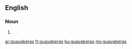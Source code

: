 ==English==

===Noun===
{{head|en|plural}}

# {{plural of|guayabera|lang=en|nocat=1}}

[[ar:guayaberas]]
[[fr:guayaberas]]
[[ku:guayaberas]]
[[my:guayaberas]]